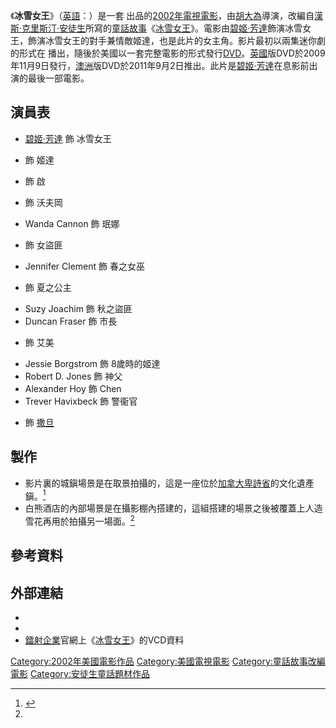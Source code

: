 {{Infobox film
| name           = 冰雪女王
| original_name  = {{lang|en|''Snow Queen''}}
| image          = Snow Queen 2002 (HK version VCD cover).JPG
| caption        = 
| director       = [[胡大為|胡大為]]
| producer       = Matthew O'Connor<br>Michael O'Connor<br>Pascal Verschooris
| writer         = [[漢斯·克里斯汀·安徒生|漢斯·克里斯汀·安徒生]] {{small|(原著)}}<br>{{tsl|en|Simon Moore (writer)|西蒙·摩爾}} {{small|(電影編劇)}}
| narrator       =
| based on       = 
| starring       = [[碧姬·芳達|碧姬·芳達]]<br>{{tsl|en|Chelsea Hobbs|謝茜·鶴絲}}<br>{{tsl|en|Jeremy Guilbaut|謝洛美·基寶}}
| music          = Lawrence Shragge
| cinematography = Gregory Middleton
| editing        = {{tsl|en|Yelena Lanskaya|葉蓮娜·蘭絲卡亞}}<br>胡大為
| distributor    = {{tsl|en|Hallmark Entertainment|Hallmark Entertainment}}
| released       = {{flagicon|USA}} 2002年12月7日
| runtime        = 180分鐘
| country        = {{USA}}<br />{{DEU}}<br />{{CAN}}
| language       = [[英語|英語]]
| budget         = <!-- There's really nowhere that the budget is listed, but it most certainly isn't $180 million. There is no way Hallmark would make a made-for-TV film that costly. Most theatrical films today don't even cost that much to make. -->
| gross          = {{USD|1,250,000}}
| hk_name     = 冰雪女王
}}

《'''冰雪女王'''》（[[英語|英語]]：{{lang|en|''Snow Queen''}}）是一套 {{tsl|en|Hallmark Entertainment|Hallmark Entertainment}} 出品的[[2002年電影|2002年]][[電視電影|電視電影]]，由[[胡大為|胡大為]]導演，改編自[[漢斯·克里斯汀·安徒生|漢斯·克里斯汀·安徒生]]所寫的[[童話故事|童話故事]]《[[冰雪女王|冰雪女王]]》。電影由[[碧姬·芳達|碧姬·芳達]]飾演冰雪女王，{{tsl|en|Chelsea Hobbs|謝茜·鶴絲}}飾演冰雪女王的對手兼情敵姬達，也是此片的女主角。影片最初以兩集迷你劇的形式在 {{tsl|en|Hallmark Channel|Hallmark Channel}} 播出，隨後於美國以一套完整電影的形式發行[[DVD|DVD]]。[[英國|英國]]版DVD於2009年11月9日發行，[[澳洲|澳洲]]版DVD於2011年9月2日推出。此片是[[碧姬·芳達|碧姬·芳達]]在息影前出演的最後一部電影。

== 演員表 ==
* [[碧姬·芳達|碧姬·芳達]] 飾 冰雪女王
* {{tsl|en|Chelsea Hobbs|謝茜·鶴絲}} 飾 姬達
* {{tsl|en|Jeremy Guilbaut|謝洛美·基寶}} 飾 啟
* {{tsl|en|Robert Wisden|羅伯·威士敦}} 飾 沃夫岡
* Wanda Cannon 飾 珉娜
* {{tsl|en|Meghan Black|梅根·布萊克}} 飾 女盜匪
* Jennifer Clement 飾 春之女巫
* {{tsl|en|Kira Clavell|綺拉·克拉薇}} 飾 夏之公主
* Suzy Joachim 飾 秋之盜匪
* Duncan Fraser 飾 市長
* {{tsl|en|Rachel Hayward|瑞秋·海華}} 飾 艾美
* Jessie Borgstrom 飾 8歲時的姬達
* Robert D. Jones 飾 神父
* Alexander Hoy 飾 Chen
* Trever Havixbeck 飾 警衞官
* {{tsl|en|John DeSantis|約翰·蒂桑提斯}} 飾 [[撒旦|撒旦]]

== 製作 ==
* 影片裏的城鎭場景是在{{tsl|en|Fort Steele, British Columbia|斯提爾堡}}取景拍攝的，這是一座位於[[加拿大|加拿大]][[卑詩省|卑詩省]]的文化遺產鎭。<ref name=MakingOf>{{cite video | people = | title =Snow Queen. Behind the Scenes/Making Of | format = DVD | publisher = Hallmark Home Entertainment |date = 2002 | time = }}</ref>
* 白熊酒店的內部場景是在攝影棚內搭建的，這組搭建的場景之後被覆蓋上人造雪花再用於拍攝另一場面。<ref name=MakingOf/>

== 參考資料 ==
{{reflist}}

== 外部連結 ==
* {{IMDb title|0210294|冰雪女王}}
* {{Amg movie|276006|冰雪女王}}
* [[鐳射企業|鐳射企業]]官網上《[http://www.panorama.com.hk/big5/catalog.php?category=all&pageno=0&keyword=%A6B%B3%B7%A4k%A4%FD&catno=PANCD520765 冰雪女王]》的VCD資料 {{zh-hk}}

[[Category:2002年美國電影作品|Category:2002年美國電影作品]]
[[Category:美國電視電影|Category:美國電視電影]]
[[Category:童話故事改編電影|Category:童話故事改編電影]]
[[Category:安徒生童話題材作品|Category:安徒生童話題材作品]]